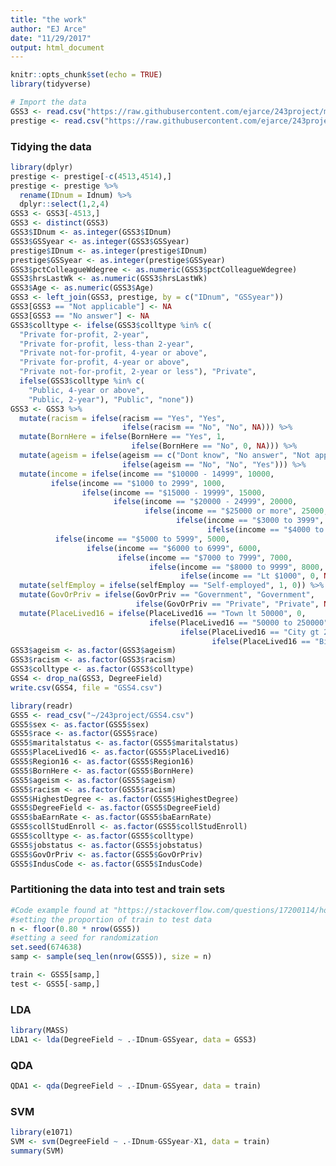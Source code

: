 ```yaml
---
title: "the work"
author: "EJ Arce"
date: "11/29/2017"
output: html_document
---
```


```r
knitr::opts_chunk$set(echo = TRUE)
library(tidyverse)
```

```r
# Import the data
GSS3 <- read.csv("https://raw.githubusercontent.com/ejarce/243project/master/college_major_set_1/GSS3.csv")
prestige <- read.csv("https://raw.githubusercontent.com/ejarce/243project/master/college_major_set_1/GSSprestige.csv") 
```

### Tidying the data

```r
library(dplyr)
prestige <- prestige[-c(4513,4514),]
prestige <- prestige %>%
  rename(IDnum = Idnum) %>%
  dplyr::select(1,2,4)
GSS3 <- GSS3[-4513,]
GSS3 <- distinct(GSS3)
GSS3$IDnum <- as.integer(GSS3$IDnum)
GSS3$GSSyear <- as.integer(GSS3$GSSyear)
prestige$IDnum <- as.integer(prestige$IDnum)
prestige$GSSyear <- as.integer(prestige$GSSyear)
GSS3$pctColleagueWdegree <- as.numeric(GSS3$pctColleagueWdegree)
GSS3$hrsLastWk <- as.numeric(GSS3$hrsLastWk)
GSS3$Age <- as.numeric(GSS3$Age)
GSS3 <- left_join(GSS3, prestige, by = c("IDnum", "GSSyear"))
GSS3[GSS3 == "Not applicable"] <- NA
GSS3[GSS3 == "No answer"] <- NA
GSS3$colltype <- ifelse(GSS3$colltype %in% c(
  "Private for-profit, 2-year",
  "Private for-profit, less-than 2-year",
  "Private not-for-profit, 4-year or above",
  "Private for-profit, 4-year or above",
  "Private not-for-profit, 2-year or less"), "Private",
  ifelse(GSS3$colltype %in% c(
    "Public, 4-year or above",
    "Public, 2-year"), "Public", "none"))
GSS3 <- GSS3 %>%
  mutate(racism = ifelse(racism == "Yes", "Yes",
                         ifelse(racism == "No", "No", NA))) %>%
  mutate(BornHere = ifelse(BornHere == "Yes", 1,
                           ifelse(BornHere == "No", 0, NA))) %>%
  mutate(ageism = ifelse(ageism == c("Dont know", "No answer", "Not applicable"), NA,
                         ifelse(ageism == "No", "No", "Yes"))) %>%
  mutate(income = ifelse(income == "$10000 - 14999", 10000, 
         ifelse(income == "$1000 to 2999", 1000,
                ifelse(income == "$15000 - 19999", 15000,
                       ifelse(income == "$20000 - 24999", 20000,
                              ifelse(income == "$25000 or more", 25000,
                                     ifelse(income == "$3000 to 3999", 3000,
                                            ifelse(income == "$4000 to 4999", 4000,
          ifelse(income == "$5000 to 5999", 5000,
                 ifelse(income == "$6000 to 6999", 6000,
                        ifelse(income == "$7000 to 7999", 7000,
                               ifelse(income == "$8000 to 9999", 8000,
                                      ifelse(income == "Lt $1000", 0, NA))))))))))))) %>%
  mutate(selfEmploy = ifelse(selfEmploy == "Self-employed", 1, 0)) %>%
  mutate(GovOrPriv = ifelse(GovOrPriv == "Government", "Government",
                            ifelse(GovOrPriv == "Private", "Private", NA))) %>%
  mutate(PlaceLived16 = ifelse(PlaceLived16 == "Town lt 50000", 0,
                               ifelse(PlaceLived16 == "50000 to 250000", 50000,
                                      ifelse(PlaceLived16 == "City gt 250000", 250000,
                                             ifelse(PlaceLived16 == "Big-city suburb","Big-city suburb", NA)))))
GSS3$ageism <- as.factor(GSS3$ageism)
GSS3$racism <- as.factor(GSS3$racism)
GSS3$colltype <- as.factor(GSS3$colltype)
GSS4 <- drop_na(GSS3, DegreeField)
write.csv(GSS4, file = "GSS4.csv")
```


```r
library(readr)
GSS5 <- read_csv("~/243project/GSS4.csv")
GSS5$sex <- as.factor(GSS5$sex)
GSS5$race <- as.factor(GSS5$race)
GSS5$maritalstatus <- as.factor(GSS5$maritalstatus)
GSS5$PlaceLived16 <- as.factor(GSS5$PlaceLived16)
GSS5$Region16 <- as.factor(GSS5$Region16)
GSS5$BornHere <- as.factor(GSS5$BornHere)
GSS5$ageism <- as.factor(GSS5$ageism)
GSS5$racism <- as.factor(GSS5$racism)
GSS5$HighestDegree <- as.factor(GSS5$HighestDegree)
GSS5$DegreeField <- as.factor(GSS5$DegreeField)
GSS5$baEarnRate <- as.factor(GSS5$baEarnRate)
GSS5$collStudEnroll <- as.factor(GSS5$collStudEnroll)
GSS5$colltype <- as.factor(GSS5$colltype)
GSS5$jobstatus <- as.factor(GSS5$jobstatus)
GSS5$GovOrPriv <- as.factor(GSS5$GovOrPriv)
GSS5$IndusCode <- as.factor(GSS5$IndusCode)
```


### Partitioning the data into test and train sets

```r
#Code example found at "https://stackoverflow.com/questions/17200114/how-to-split-data-into-training-testing-sets-using-sample-function"
#setting the proportion of train to test data
n <- floor(0.80 * nrow(GSS5))
#setting a seed for randomization
set.seed(674638)
samp <- sample(seq_len(nrow(GSS5)), size = n)

train <- GSS5[samp,]
test <- GSS5[-samp,]
```

### LDA

```r
library(MASS)
LDA1 <- lda(DegreeField ~ .-IDnum-GSSyear, data = GSS3)
```


### QDA

```r
QDA1 <- qda(DegreeField ~ .-IDnum-GSSyear, data = train)
```

### SVM
```r
library(e1071)
SVM <- svm(DegreeField ~ .-IDnum-GSSyear-X1, data = train)
summary(SVM)
```

